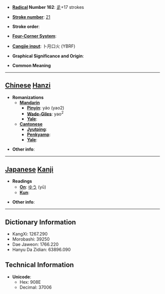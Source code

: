 * '''[[Wiktionary:Chinese radical index| Radical]] Number 162''': [[Wiktionary:Chinese radical index 辵|辵]]+17 strokes

* '''[[Wiktionary:Chinese total strokes index|Stroke number]]''': [[Wiktionary:Chinese total strokes index 21|21]]

* '''Stroke order''': 

* '''[[Wiktionary:Chinese four corner index|Four-Corner System]]''': 

* '''[[Wiktionary:Chinese Cangjie index|Cangjie input]]''': 卜月口火 (YBRF)

* '''Graphical Significance and Origin''': 

* '''Common Meaning'''

----

== [[Chinese]] [[Hanzi]] ==

* '''Romanizations'''
** '''[[Mandarin]]'''
*** '''[[Pinyin]]''': yáo (yao2)
*** '''[[Wade-Giles]]''': yao<sup>2</sup>
*** '''[[Yale]]''': 
** '''[[Cantonese]]'''
*** '''[[Jyutping]]''':
*** '''[[Penkyamp]]''': 
*** '''[[Yale]]''': 

* '''Other info''': 

----

== [[Japanese]] [[Kanji]] ==

* '''Readings'''
** '''[[On]]''': [[ゆう]] (yū)
** '''[[Kun]]''': 

* '''Other info''':  

----

== Dictionary Information ==

* KangXi: 1267.290
* Morobashi: 39250
* Dae Jaweon: 1766.220
* Hanyu Da Zidian: 63896.090

== Technical Information ==

* '''Unicode''':
** Hex: 908E
** Decimal: 37006